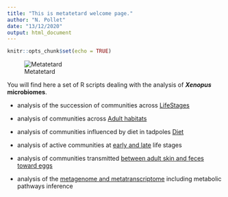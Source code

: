 ```yaml
---
title: "This is metatetard welcome page."
author: "N. Pollet"
date: "13/12/2020"
output: html_document
---
```


```r
knitr::opts_chunk$set(echo = TRUE)
```
![Metatetard](images/metatetard_visuel.jpg)

You will find here a set of R scripts dealing with the analysis of ***Xenopus* microbiomes**.

- analysis of the succession of communities across [LifeStages](LifeStages.html)

- analysis of communities across [Adult habitats](LifeStages.html)

- analysis of communities influenced by diet in tadpoles [Diet](Diet.html)

- analysis of active communities at [early and late](EarlyLate.html) life stages

- analysis of communities transmitted [between adult skin and feces toward eggs](Transmission.html)

- analysis of the [metagenome and metatranscriptome](Metagenome.html) including metabolic pathways inference 
